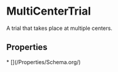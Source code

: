   
# MultiCenterTrial

A trial that takes place at multiple centers.

## Properties

<Grid>
* [](/Properties/Schema.org/)
</Grid>


